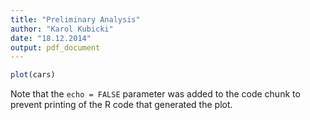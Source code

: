 ```yaml
---
title: "Preliminary Analysis"
author: "Karol Kubicki"
date: "18.12.2014"
output: pdf_document
---
```


```r
plot(cars)
```

Note that the `echo = FALSE` parameter was added to the code chunk to prevent printing of the R code that generated the plot.

